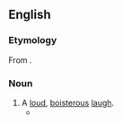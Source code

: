 ==English==

===Etymology===
From {{compound|en|horse|laugh}}.

===Noun===
{{en-noun}}

# A [[loud]], [[boisterous]] [[laugh#Noun|laugh]].
#* {{RQ:Shaw Three Plays|chapter=Three Plays for Puritans|page=xxix|passage=Let realism have its demonstration, comedy its criticism, or even bawdry its '''horselaugh''' at the expense of sexual infatuation, if it must; but to ask us to subject our souls to its ruinous glamour, to worship it, deify it, and imply that it alone makes our life worth living, is nothing but folly gone mad erotically—a thing compared to which {{w|Falstaff}}'s unbeglamored drinking and drabbing is respectable and rightminded.}}